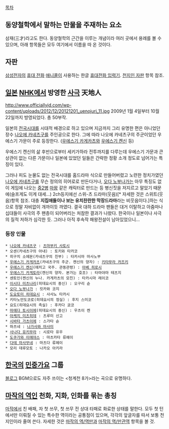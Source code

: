 [[목차]]

== 동양철학에서 말하는 만물을 주재하는 요소 ==
삼재(三才)라고도 한다. 동양철학의 근간을 이루는 개념이라 여러 곳에서 용례를 볼 수 있으며, 아래 항목들은 모두 여기에서 이름을 따 온 것이다.

== 자판 ==
[[삼성전자]]의 [[휴대 전화]] [[애니콜]]이 사용하는 한글 [[휴대전화 입력기]].
[[천지인 자판]] 항목 참조.


== [[일본]] [[NHK]]에서 방영한 [[사극]] 天地人 ==
http://www.officiallyjd.com/wp-content/uploads/2012/12/20121201_uenojuri_11.jpg
2009년 1월 4일부터 10월 22일까지 방영되었다. 총 50부작.

일본의 [[전국시대]]를 시대적 배경으로 하고 있으며 지금까지 그리 유명한 편은 아니었던 장수 [[나오에 카네츠구]]를 주인공으로 한다. 그에 따라 나오에 카네츠구의 주군이었던 우에스기 가문이 주로 등장한다. ([[우에스기 카게카츠]]와 [[우에스기 켄신]] 등)

우에스기 켄신의 삶 후반으로부터 세키가하라 전투까지를 다루는데 우에스기 가문과 큰 상관이 없는 다른 가문이나 일본에 있었던 일들은 간략한 정황 소개 정도로 넘어가는 특징이 있다.

그러나 피도 눈물도 없는 전국시대를 홈드라마 식으로 만들어버렸고 노련한 정치가였던 [[나오에 카네츠구]]를 무슨 정의의 히어로로 만든다거나, [[오다 노부나가]]는 아무 특징도 없이 게임에 나오는 [[중2병]] [[마왕]] 같은 캐릭터로 만드는 등 병신짓을 저지르고 말았기 때문에(슬프게도 이게 대세...) 2ch등지에선 스위-츠 드라마(웃음)[* 자세한 것은 스위트(웃음)항목 참조. 대충 '''지집애들이나 보는 유치찬란한 막장드라마'''라는 비웃음이다.]하는 식으로 정말 자비없이 개까이듯 까였다. 결국 대하 드라마 팬들은 대거 이탈하고 아줌마나 십대들이 사극의 주 팬층이 되어버리는 처참한 결과가 나왔다. 한국이나 일본이나 사극의 질적 저하가 심각한 듯. 그러나 아직 후속작 패왕전설이 남아있었으니...

=== 등장 인물 ===
 * [[나오에 카네츠구]] : [[츠마부키 사토시]]
 * 오센(카네츠구의 아내) : 토키와 타카코
 * 히구치 소에몬(카네츠구의 친부) : 타카시마 마사노부
 * [[우에스기 카게카츠]](카네츠구의 주군. 켄신의 양자) : [[키타무라 카즈키]]
 * [[우에스기 켄신]](에치고 국주. 관동관령) : [[아베 히로시]]
 * [[우에스기 카게토라]](켄신의 양자. 본가는 호조) : 타마야마 테츠지
 * 센토인(켄신의 누나. 카게카츠의 모친) : 타카시마 레이코
 * [[이시다 미츠나리]](히데요시의 중신) : 오구리 슌
 * [[오다 노부나가]] : 킷카와 코지
 * [[도요토미 히데요시]] : 사사노 타카시
 * 키타노만도코로(히데요시의 정실) : 후지 스미코
 * 요도(히데요시의 측실) : 후카다 쿄코
 * [[마에다 토시이에]](히데요시의 중신) : 우츠이 켄
 * [[아케치 미츠히데]] : 츠루미 신고
 * [[시바타 가츠이에]] : 스가타 슌
 * 하츠네 : [[나가사와 마사미]]
 * [[사나다 유키무라]] : 시로타 유우
 * [[도쿠가와 이에야스]] : 마츠카타 류헤이
 * [[다테 마사무네]] : 마츠다 류헤이
 * 모리 데루모토 : 나카오 아키라

== [[한국]]의  [[민중가요]] 그룹 ==
[[블로그]] BGM으로도 자주 쓰이는 <청계천 8가>라는 곡으로 유명하다.

== [[마작의 역]]인 천화, 지화, 인화를 묶는 총칭 ==

[[마작]]에서 친 배패, 자 첫 쓰무, 첫 쓰무 전 상대 타패로 화료한 상태를 말한다. 모두 첫 턴에서만 이뤄질 수 있는 특수한 역이라는 공통점이 있으며, 각각의 앞글자를 따서 보통 천지인이라 줄여 쓴다. 자세한 것은 [[마작의 역/역만]]과 [[마작의 역/만관역]] 항목을 볼 것.
